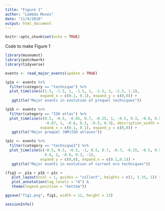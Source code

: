 ```yaml
---
title: "Figure 1"
author: "Lambda Moses"
date: "11/9/2020"
output: html_document
---
```


```r
knitr::opts_chunk$set(echo = TRUE)
```

Code to make Figure 1
```r
library(museumst)
library(patchwork)
library(tidyverse)
```

```r
events <- read_major_events(update = TRUE)
```

```r
(p1a <- events %>% 
  filter(category == "technique") %>% 
  plot_timeline(c(1.5, -1.5, 1, -1.5, 1, -1.5, 2, -2.5, 1.2),
                expand_x = c(0.1, 0.1), expand_y = c(0,0)) +
   ggtitle("Major events in evolution of prequel techniques"))
```

```r
(p1b <- events %>% 
  filter(category == "ISH atlas") %>% 
  plot_timeline(c(0.5, -0.5, -0.85, 0.7, -0.25, 1, -0.5, 0.3, -0.8, 0.5, -1, 0.7, -0.25, 0.5, 
                  -0.87, 1, -0.6, 0.3, -0.5, 0.3), description_width = 25,
                expand_x = c(0.1, 0.1), expand_y = c(0,0)) +
   ggtitle("Major prequel (WM)ISH atlases"))
```

```r
(p1c <- events %>% 
  filter(category == "technique2") %>% 
  plot_timeline(c(-0.5, 0.5, -0.5, -1, 0.5, 0.7, -0.7, -0.25, -0.5, 0.5, -0.5,
                  0.6, 1, -0.6, 0.3, -1), 
                expand_y = c(0,0), expand_x = c(0.1,0.1)) +
   ggtitle("Major events in evolution of current era techniques"))
```

```r
(fig1 <- p1a + p1b + p1c +
   plot_layout(ncol = 1, guides = "collect", heights = c(1, 1.35, 1)) +
   plot_annotation(tag_levels = "A") &
   theme(legend.position = "bottom"))
```

```r
ggsave("fig1.png", fig1, width = 12, height = 13)
```

```r
sessionInfo()
```


